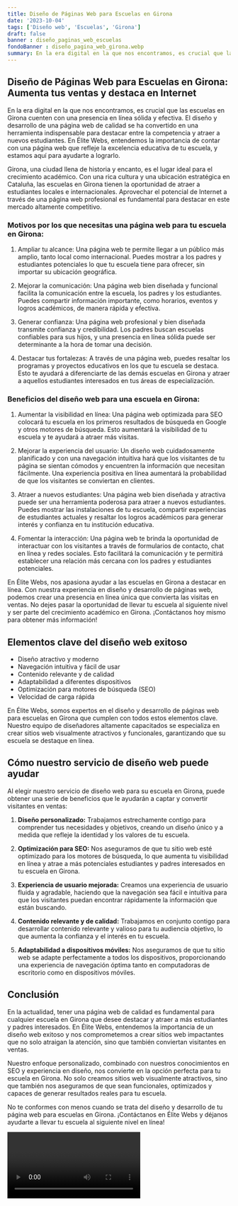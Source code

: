 ```yaml
---
title: Diseño de Páginas Web para Escuelas en Girona
date: '2023-10-04'
tags: ['Diseño web', 'Escuelas', 'Girona']
draft: false
banner : diseño_paginas_web_escuelas
fondoBanner : diseño_pagina_web_girona.webp
summary: En la era digital en la que nos encontramos, es crucial que las escuelas en Girona cuenten con una presencia en línea sólida y efectiva. El diseño y desarrollo de una página web de calidad se ha convertido en una herramienta indispensable para destacar entre la competencia y atraer a nuevos estudiantes. En Élite Webs, entendemos la importancia de contar con una página web que refleje la excelencia educativa de tu escuela, y estamos aquí para ayudarte a lograrlo.
---
```


## **Diseño de Páginas Web para Escuelas en Girona: Aumenta tus ventas y destaca en Internet**

En la era digital en la que nos encontramos, es crucial que las escuelas en Girona cuenten con una presencia en línea sólida y efectiva. El diseño y desarrollo de una página web de calidad se ha convertido en una herramienta indispensable para destacar entre la competencia y atraer a nuevos estudiantes. En Élite Webs, entendemos la importancia de contar con una página web que refleje la excelencia educativa de tu escuela, y estamos aquí para ayudarte a lograrlo.

Girona, una ciudad llena de historia y encanto, es el lugar ideal para el crecimiento académico. Con una rica cultura y una ubicación estratégica en Cataluña, las escuelas en Girona tienen la oportunidad de atraer a estudiantes locales e internacionales. Aprovechar el potencial de Internet a través de una página web profesional es fundamental para destacar en este mercado altamente competitivo.

### **Motivos por los que necesitas una página web para tu escuela en Girona:**

1. Ampliar tu alcance: Una página web te permite llegar a un público más amplio, tanto local como internacional. Puedes mostrar a los padres y estudiantes potenciales lo que tu escuela tiene para ofrecer, sin importar su ubicación geográfica.

2. Mejorar la comunicación: Una página web bien diseñada y funcional facilita la comunicación entre la escuela, los padres y los estudiantes. Puedes compartir información importante, como horarios, eventos y logros académicos, de manera rápida y efectiva.

3. Generar confianza: Una página web profesional y bien diseñada transmite confianza y credibilidad. Los padres buscan escuelas confiables para sus hijos, y una presencia en línea sólida puede ser determinante a la hora de tomar una decisión.

4. Destacar tus fortalezas: A través de una página web, puedes resaltar los programas y proyectos educativos en los que tu escuela se destaca. Esto te ayudará a diferenciarte de las demás escuelas en Girona y atraer a aquellos estudiantes interesados en tus áreas de especialización.

### **Beneficios del diseño web para una escuela en Girona:**

1. Aumentar la visibilidad en línea: Una página web optimizada para SEO colocará tu escuela en los primeros resultados de búsqueda en Google y otros motores de búsqueda. Esto aumentará la visibilidad de tu escuela y te ayudará a atraer más visitas.

2. Mejorar la experiencia del usuario: Un diseño web cuidadosamente planificado y con una navegación intuitiva hará que los visitantes de tu página se sientan cómodos y encuentren la información que necesitan fácilmente. Una experiencia positiva en línea aumentará la probabilidad de que los visitantes se conviertan en clientes.

3. Atraer a nuevos estudiantes: Una página web bien diseñada y atractiva puede ser una herramienta poderosa para atraer a nuevos estudiantes. Puedes mostrar las instalaciones de tu escuela, compartir experiencias de estudiantes actuales y resaltar los logros académicos para generar interés y confianza en tu institución educativa.

4. Fomentar la interacción: Una página web te brinda la oportunidad de interactuar con los visitantes a través de formularios de contacto, chat en línea y redes sociales. Esto facilitará la comunicación y te permitirá establecer una relación más cercana con los padres y estudiantes potenciales.

En Élite Webs, nos apasiona ayudar a las escuelas en Girona a destacar en línea. Con nuestra experiencia en diseño y desarrollo de páginas web, podemos crear una presencia en línea única que convierta las visitas en ventas. No dejes pasar la oportunidad de llevar tu escuela al siguiente nivel y ser parte del crecimiento académico en Girona. ¡Contáctanos hoy mismo para obtener más información!

<GifSeo />

<Cta />

## Elementos clave del diseño web exitoso

- Diseño atractivo y moderno
- Navegación intuitiva y fácil de usar
- Contenido relevante y de calidad
- Adaptabilidad a diferentes dispositivos
- Optimización para motores de búsqueda (SEO)
- Velocidad de carga rápida

En Élite Webs, somos expertos en el diseño y desarrollo de páginas web para escuelas en Girona que cumplen con todos estos elementos clave. Nuestro equipo de diseñadores altamente capacitados se especializa en crear sitios web visualmente atractivos y funcionales, garantizando que su escuela se destaque en línea.

## Cómo nuestro servicio de diseño web puede ayudar

Al elegir nuestro servicio de diseño web para su escuela en Girona, puede obtener una serie de beneficios que le ayudarán a captar y convertir visitantes en ventas:

1. **Diseño personalizado:** Trabajamos estrechamente contigo para comprender tus necesidades y objetivos, creando un diseño único y a medida que refleje la identidad y los valores de tu escuela.

2. **Optimización para SEO:** Nos aseguramos de que tu sitio web esté optimizado para los motores de búsqueda, lo que aumenta tu visibilidad en línea y atrae a más potenciales estudiantes y padres interesados en tu escuela en Girona.

3. **Experiencia de usuario mejorada:** Creamos una experiencia de usuario fluida y agradable, haciendo que la navegación sea fácil e intuitiva para que los visitantes puedan encontrar rápidamente la información que están buscando.

4. **Contenido relevante y de calidad:** Trabajamos en conjunto contigo para desarrollar contenido relevante y valioso para tu audiencia objetivo, lo que aumenta la confianza y el interés en tu escuela.

5. **Adaptabilidad a dispositivos móviles:** Nos aseguramos de que tu sitio web se adapte perfectamente a todos los dispositivos, proporcionando una experiencia de navegación óptima tanto en computadoras de escritorio como en dispositivos móviles.

## Conclusión

En la actualidad, tener una página web de calidad es fundamental para cualquier escuela en Girona que desee destacar y atraer a más estudiantes y padres interesados. En Élite Webs, entendemos la importancia de un diseño web exitoso y nos comprometemos a crear sitios web impactantes que no solo atraigan la atención, sino que también conviertan visitantes en ventas.

Nuestro enfoque personalizado, combinado con nuestros conocimientos en SEO y experiencia en diseño, nos convierte en la opción perfecta para tu escuela en Girona. No solo creamos sitios web visualmente atractivos, sino que también nos aseguramos de que sean funcionales, optimizados y capaces de generar resultados reales para tu escuela.

No te conformes con menos cuando se trata del diseño y desarrollo de tu página web para escuelas en Girona. ¡Contáctanos en Élite Webs y déjanos ayudarte a llevar tu escuela al siguiente nivel en línea!

<Video />

<CtaBot job='Escuelas' city='Girona'/>

<Gmaps query='Girona+españa+maps' />